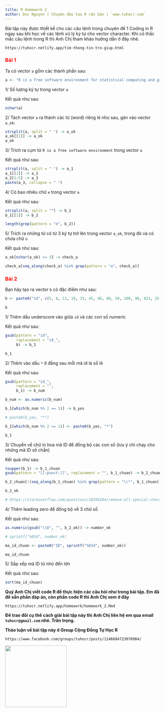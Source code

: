 ```yaml
---
title: R Homework 2
author: Duc Nguyen | Chuyên đào tạo R căn bản | `www.tuhocr.com`
---
```


Bài tập này được thiết kế cho các câu lệnh trong chuyên đề 1 Coding in R ngay sau khi học về các lệnh xử lý ký tự cho vector character. Khi có thắc mắc câu lệnh trong R thì Anh Chị tham khảo hướng dẫn ở đây nhé. 

`https://tuhocr.netlify.app/tim-thong-tin-tro-giup.html`

### [**Bài 1**]{style="color:red"}

Ta có vector `a` gồm các thành phần sau:

```r
a <- "R is a free software environment for statistical computing and graphics"
```

1/ Số lượng ký tự trong vector `a`

Kết quả như sau:

```r
nchar(a)
```

2/ Tách vector `a` ra thành các từ (word) riêng lẻ như sau, gán vào vector `a_ok`:

```r
strsplit(a, split = " ") -> a_ok
a_ok[[1]] -> a_ok
a_ok
```

3/ Trích ra cụm từ `R is a free software environment` trong vector `a`

Kết quả như sau:

```r
strsplit(a, split = " ") -> a_1
a_1[[1]] -> a_2
a_2[1:5] -> a_3
paste(a_3, collapse = " ")
```

4/ Có bao nhiêu chữ `e` trong vector `a`

Kết quả như sau:

```r
strsplit(a, split = "") -> b_1
b_1[[1]] -> b_2

length(grep(pattern = "e", b_2))
```

5/ Trích ra những từ có từ 3 ký tự trở lên trong vector `a_ok`, trong đó và có chứa chữ `o`

Kết quả như sau:

```r
a_ok[nchar(a_ok) >= 3] -> check_a

check_a[seq_along(check_a) %in% grep(pattern = "o", check_a)]
```

### [**Bài 2**]{style="color:red"}

Bạn hãy tạo ra vector `b` có đặc điểm như sau:

```r
b <- paste0("id", c(5, 8, 12, 19, 33, 45, 66, 80, 50, 100, 98, 923, 25, 547))
```

```r
b
```

1/ Thêm dấu underscore vào giữa `id` và các con số numeric

Kết quả như sau:

```r
gsub(pattern = "id",
     replacement = "id_",
     b) -> b_1

b_1
```

2/ Thêm vào dấu `*` ở đằng sau mỗi mã id là số lẻ

Kết quả như sau:

```r
gsub(pattern = "id_",
     replacement = "",
     b_1) -> b_num

b_num <- as.numeric(b_num)

b_1[which(b_num %% 2 == 1)] -> b_yes

# paste0(b_yes, "*")

b_1[which(b_num %% 2 == 1)] <- paste0(b_yes, "*")

b_1
```

3/ Chuyển về chữ in hoa mã ID để đồng bộ các con số (lưu ý chỉ chạy cho những mã ID số chẵn) 

Kết quả như sau:

```r
toupper(b_1) -> b_1_chuan
gsub(pattern = "[[:punct:]]", replacement = "", b_1_chuan) -> b_2_chuan

b_2_chuan[!(seq_along(b_1_chuan) %in% grep(pattern = "\\*", b_1_chuan))] -> b_2_ok

b_2_ok

# https://stackoverflow.com/questions/10294284/remove-all-special-characters-from-a-string-in-r
```

4/ Thêm leading zero để đồng bộ về 3 chữ số

Kết quả như sau:

```r
as.numeric(gsub("\\D", "", b_2_ok)) -> number_ok

# sprintf("%03d", number_ok)

ma_id_chuan <- paste0("ID", sprintf("%03d", number_ok))

ma_id_chuan 
```

5/ Sắp xếp mã ID từ nhỏ đến lớn

Kết quả như sau:

```r
sort(ma_id_chuan)
```


**Quý Anh Chị viết code R để thực hiện các câu hỏi như trong bài tập. Em đã để sẵn phần đáp án, còn phần code R thì Anh Chị xem ở đây**

`https://tuhocr.netlify.app/homework/homework_2.Rmd` 

**Để trao đổi cụ thể cách giải bài tập này thì Anh Chị liên hệ em qua email `tuhocr@gmail.com` nhé. Trân trọng.**

**Thảo luận về bài tập này ở Group Cộng Đồng Tự Học R**

`https://www.facebook.com/groups/tuhocr/posts/1146684723070904/`

<img src="tuhocr.png" width="200">






































